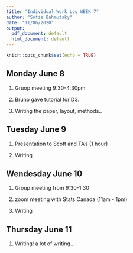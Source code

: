 ```yaml
---
title: "Individual Work Log WEEK 7"
author: "Sofia Bahmutsky"
date: "11/06/2020"
output:
  pdf_document: default
  html_document: default
---
```


```r
knitr::opts_chunk$set(echo = TRUE)
```

## Monday June 8

1. Gruop meeting 9:30-4:30pm

2. Bruno gave tutorial for D3.

3. Writing the paper, layout, methods..


## Tuesday June 9

1. Presentation to Scott and TA's (1 hour)

2. Writing


## Wendesday June 10

1. Group meeting from 9:30-1:30 

2. zoom meeting with Stats Canada (11am - 1pm)

3. Writing


## Thursday June 11

1. Writing! a lot of writing...